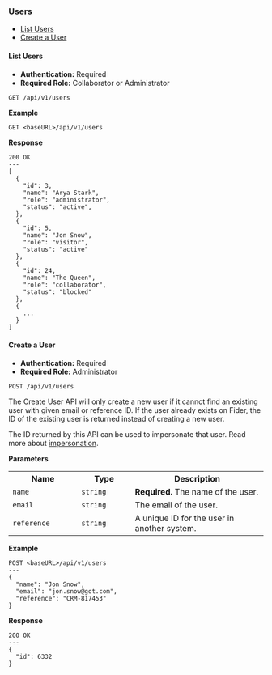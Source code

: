 <h3 id="users">Users</h3>

<ul>
  <li>
    <a href="#list-users">List Users</a>
  </li>
  <li>
    <a href="#create-user">Create a User</a>
  </li>
</ul>

<h4 id="list-users">List Users</h4>

- <strong>Authentication:</strong> Required
- <strong>Required Role:</strong> Collaborator or Administrator

```
GET /api/v1/users
```

<strong>Example</strong>

```
GET <baseURL>/api/v1/users
```

<strong>Response</strong>

```
200 OK
---
[
  {
    "id": 3,
    "name": "Arya Stark",
    "role": "administrator",
    "status": "active",
  },
  {
    "id": 5,
    "name": "Jon Snow",
    "role": "visitor",
    "status": "active"
  },
  {
    "id": 24,
    "name": "The Queen",
    "role": "collaborator",
    "status": "blocked"
  },
  {
    ...
  }
]
```

<h4 id="create-user">Create a User</h4>

- <strong>Authentication:</strong> Required
- <strong>Required Role:</strong> Administrator

```
POST /api/v1/users
```

The Create User API will only create a new user if it cannot find an existing user with given email or reference ID. If the user already exists on Fider, the ID of the existing user is returned instead of creating a new user.

The ID returned by this API can be used to impersonate that user. Read more about <a href="#impersonation">impersonation</a>.

<strong>Parameters</strong>

<table>
  <tr>
    <th width="120">Name</th>
    <th width="90">Type</th>
    <th>Description</th>
  </tr>
  <tr>
    <td>
      <code>name</code>
    </td>
    <td>
      <code>string</code>
    </td>
    <td>
      <strong>Required.</strong> The name of the user.
    </td>
  </tr>
  <tr>
    <td>
      <code>email</code>
    </td>
    <td>
      <code>string</code>
    </td>
    <td>The email of the user.</td>
  </tr>
  <tr>
    <td>
      <code>reference</code>
    </td>
    <td>
      <code>string</code>
    </td>
    <td>A unique ID for the user in another system.</td>
  </tr>
</table>

<strong>Example</strong>

```
POST <baseURL>/api/v1/users
---
{
  "name": "Jon Snow",
  "email": "jon.snow@got.com",
  "reference": "CRM-817453"
}
```

<strong>Response</strong>

```
200 OK
---
{
  "id": 6332
}
```
